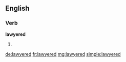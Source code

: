 ==English==

===Verb===
'''lawyered'''

# {{past of|[[lawyer]]}}

[[de:lawyered]]
[[fr:lawyered]]
[[mg:lawyered]]
[[simple:lawyered]]